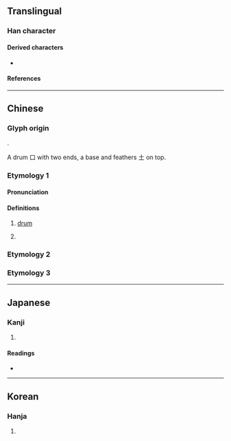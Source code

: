 {{character info}}
==Translingual==

===Han character===
{{Han char|rn=33|rad=士|as=06|sn=9|four=40108|canj=GRT|ids=⿱十豆}}

====Derived characters====
* {{l|mul|[[㛸]], [[𫹙]], [[䐍]], [[𪤱]], [[𪟌]], [[尌]], [[彭]], [[𭐕]], [[鼓]], [[鼔]], [[𮮦]], [[㰻]], [[皷]], [[壾]], [[𨲗]], [[𧒕]], [[𧰕]], [[𧰘]], [[𧰠]], [[𧰡]], [[𧰣]], [[𭙤]], [[喜]], [[嘉]]}}

====References====
{{Han ref|kx=0243.050|dkj=05649|dj=0483.110|hdz=10439.060|uh=58F4}}

----

==Chinese==
{{zh-forms}}

===Glyph origin===
{{Han etym}}
{{liushu|p}}.

A drum 口 with two ends, a base and feathers 土 on top.

===Etymology 1===

====Pronunciation====
{{zh-pron
|m=zhù
|c=syu6
|mc=y
|oc=y
|ma=
|cat=n,pn
}}

====Definitions====
{{zh-hanzi}}

# {{lb|zh|obsolete}} [[drum]]
# {{surname|zh}}

===Etymology 2===
{{zh-see|鼓|ss}}

===Etymology 3===
{{zh-see|臌|ss}}

----

==Japanese==

===Kanji===
{{ja-kanji|grade=|rs=士06}}

# {{rfdef|ja|sort=士06}}

====Readings====
* {{ja-readings|on=ちゅう, しゅ|kun=たてる}}

----

==Korean==

===Hanja===
{{ko-hanja|북|주}}

# {{rfdef|ko|sort=士06}}